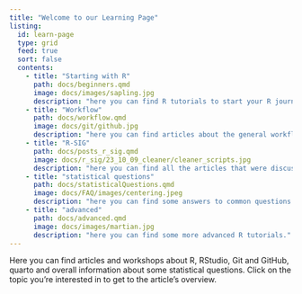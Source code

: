 ```yaml
---
title: "Welcome to our Learning Page"
listing:
  id: learn-page
  type: grid
  feed: true
  sort: false
  contents:
    - title: "Starting with R"
      path: docs/beginners.qmd
      image: docs/images/sapling.jpg
      description: "here you can find R tutorials to start your R journey."
    - title: "Workflow"
      path: docs/workflow.qmd
      image: docs/git/github.jpg
      description: "here you can find articles about the general workflow when working with RStudio or Github."
    - title: "R-SIG"
      path: docs/posts_r_sig.qmd
      image: docs/r_sig/23_10_09_cleaner/cleaner_scripts.jpg
      description: "here you can find all the articles that were discussed in R-SIG."
    - title: "statistical questions"
      path: docs/statisticalQuestions.qmd
      image: docs/FAQ/images/centering.jpeg
      description: "here you can find some answers to common questions about statistics or our r-packages." 
    - title: "advanced"
      path: docs/advanced.qmd
      image: docs/images/martian.jpg
      description: "here you can find some more advanced R tutorials."
---
```


Here you can find articles and workshops about R, RStudio, Git and GitHub, quarto and overall information about some statistical questions. Click on the topic you're interested in to get to the article's overview.

::: {learn-page}
:::
